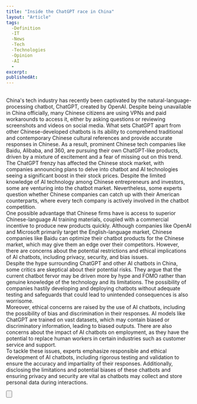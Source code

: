 ```yaml
---
title: "Inside the ChatGPT race in China"
layout: "Article"
tags: 
  -Definition
  -IT
  -News
  -Tech
  -Technologies
  -Opinion
  -AI
  -
excerpt:
publishedAt:
---
```


<br />
China's tech industry has recently been captivated by the natural-language-processing chatbot, ChatGPT, created by OpenAI. Despite being unavailable in China officially, many Chinese citizens are using VPNs and paid workarounds to access it, either by asking questions or reviewing screenshots and videos on social media. What sets ChatGPT apart from other Chinese-developed chatbots is its ability to comprehend traditional and contemporary Chinese cultural references and provide accurate responses in Chinese. As a result, prominent Chinese tech companies like Baidu, Alibaba, and 360, are pursuing their own ChatGPT-like products, driven by a mixture of excitement and a fear of missing out on this trend.
<br />
The ChatGPT frenzy has affected the Chinese stock market, with companies announcing plans to delve into chatbot and AI technologies seeing a significant boost in their stock prices. Despite the limited knowledge of AI technology among Chinese entrepreneurs and investors, some are venturing into the chatbot market. Nevertheless, some experts question whether Chinese companies can catch up with their American counterparts, where every tech company is actively involved in the chatbot competition.
<br />
One possible advantage that Chinese firms have is access to superior Chinese-language AI training materials, coupled with a commercial incentive to produce new products quickly. Although companies like OpenAI and Microsoft primarily target the English-language market, Chinese companies like Baidu can optimize their chatbot products for the Chinese market, which may give them an edge over their competitors. However, there are concerns about the potential restrictions and ethical implications of AI chatbots, including privacy, security, and bias issues.
<br />
Despite the hype surrounding ChatGPT and other AI chatbots in China, some critics are skeptical about their potential risks. They argue that the current chatbot fervor may be driven more by hype and FOMO rather than genuine knowledge of the technology and its limitations. The possibility of companies hastily developing and deploying chatbots without adequate testing and safeguards that could lead to unintended consequences is also worrisome.
<br />
Moreover, ethical concerns are raised by the use of AI chatbots, including the possibility of bias and discrimination in their responses. AI models like ChatGPT are trained on vast datasets, which may contain biased or discriminatory information, leading to biased outputs. There are also concerns about the impact of AI chatbots on employment, as they have the potential to replace human workers in certain industries such as customer service and support.
<br />
To tackle these issues, experts emphasize responsible and ethical development of AI chatbots, including rigorous testing and validation to ensure the accuracy and impartiality of their responses. Additionally, disclosing the limitations and potential biases of these chatbots and ensuring privacy and security are vital as chatbots may collect and store personal data during interactions.
<br />

<Button
  address="https://www.technologyreview.com/2023/02/15/1068624/chatgpt-race-china-baidu-ai/"
  text="Source"
/>


